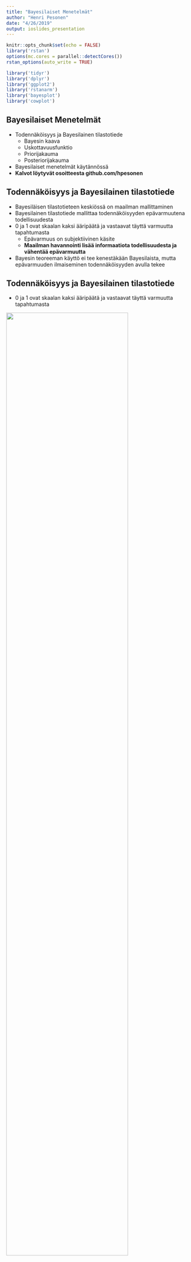 ```yaml
---
title: "Bayesilaiset Menetelmät"
author: "Henri Pesonen"
date: "4/26/2019"
output: ioslides_presentation
---
```


```r
knitr::opts_chunk$set(echo = FALSE)
library('rstan')
options(mc.cores = parallel::detectCores())
rstan_options(auto_write = TRUE)

library('tidyr')
library('dplyr')
library('ggplot2')
library('rstanarm')
library('bayesplot')
library('cowplot')

```

## Bayesilaiset Menetelmät

- Todennäköisyys ja Bayesilainen tilastotiede
    - Bayesin kaava
    - Uskottavuusfunktio
    - Priorijakauma
    - Posteriorijakauma
- Bayesilaiset menetelmät käytännössä
- **Kalvot löytyvät osoitteesta github.com/hpesonen**

## Todennäköisyys ja Bayesilainen tilastotiede

- Bayesiläisen tilastotieteen keskiössä on maailman mallittaminen
- Bayesilainen tilastotiede mallittaa todennäköisyyden epävarmuutena todellisuudesta
- 0 ja 1 ovat skaalan kaksi ääripäätä ja vastaavat täyttä varmuutta tapahtumasta 
    - Epävarmuus on subjektiivinen käsite
    - **Maailman havannointi lisää informaatiota todellisuudesta ja vähentää epävarmuutta**
- Bayesin teoreeman käyttö ei tee kenestäkään Bayesilaista, mutta epävarmuuden ilmaiseminen todennäköisyyden avulla tekee

## Todennäköisyys ja Bayesilainen tilastotiede

- 0 ja 1 ovat skaalan kaksi ääripäätä ja vastaavat täyttä varmuutta tapahtumasta

![](figures/probability.png){width=80%}


## Todennäköisyys ja Bayesilainen tilastotiede

- Informaation lisäämisen mekanismi ilmaistaan Bayesin teoreeman avulla
    - Bayesin teoreema on siis **työkalu**, jota käytetään Bayesilaisessä analyysissä

$$p(\theta \mid y) = \frac{p(y \mid \theta)p(\theta)}{p(y)}$$

## Bayesin teoreema

$$p(\theta \mid y) = \frac{p(y \mid \theta)p(\theta)}{p(y)}$$

- $\theta$: Mallin parametrit
- $y$: Data
- $p(\theta \mid y)$: Posteriorijakauma
- $p(y \mid \theta)$: Uskottavuusfunktio
- $p(\theta)$: Priorijakauma
- $p(y)$: Evidenssi/Marginaali



## Esimerkki - Kolikonheitto

- Kolikonheitto on klassinen esimerkki informaation kertymisestä havaintoaineiston kasvaessa
- Tarkastellaan kolikkoa ja halutaan selvittää onko kolikko _reilu_ 
    - Merkitään parametrilla $p$ todennäköisyyttä saada kolikonheitossa **klaava**
- Voidaan ajatella, että kolikonheitto on Bernoullin koe
    - Klaava ($y=1$) saadaan todennäköisyydellä $\theta$, jolloin kruunan todennäköisyys on $1-\theta$
    - Uskottavuusfunktio Bernoullin kokeelle on

$$p(y \mid \theta) = \theta^y(1-\theta)^{1-y}$$

## Esimerkki - Kolikonheitto

- Toistettaessa riippumattomasti kolikonheitto-koetta $N$ kertaa uskottavuusfunktio voidaan ilmaista muodossa

$$p(y_1, \ldots, y_N \mid \theta) = \prod_{i=1}^N p(y_i \mid \theta) = \theta^{\sum_{i} y_i} (1- \theta)^{N-\sum_{i}y_i} $$

## Esimerkki - Kolikonheitto

- Miten mallintaisimme epävarmuuttamme ennen ensimmäistäkään havaintopistettä?
    - Minkälainen priorijakauma vastaisi epävarmuuttamme klaavan esiintymisestä?

```r
p <- seq(0,1,length.out = 100)
coin_toss_prior <- bind_rows(tibble(p = p, y = dbeta(p,1,1), locx = 1, locy = 1),
                       tibble(p = p, y = dbeta(p,0.5,0.5), locx = 2, locy = 1),
                       tibble(p = p, y = dbeta(p,5,5), locx = 3, locy = 1),
                       tibble(p = p, y = dbeta(p,5,1), locx = 1, locy = 2),
                       tibble(p = p, y = dbeta(p,1,5), locx = 2, locy = 2),
                       tibble(p = p, y = dbeta(p,200,100), locx = 3, locy = 2))
ggplot(coin_toss_prior, aes(x = p, y = y)) + 
  geom_line() +
  facet_wrap(locy ~ locx) + theme_light() + 
  theme(strip.background = element_blank(),
        strip.text.x = element_blank()
)
```

## Esimerkki - kolikonheitto

- Uskoaksemme on hyvin epätodennäköistä, että melko varmasti saataisiin aina $0/1$
- Uskoaksemme kolikko on melko todennäköisesti reilu ($\theta=0.5$), mutta emme voi poissulkea mahdollisuutta, että se ei ole
- Mallinnamme prioritietämystä jakaumalla $p(\theta) \propto \theta^4(1-\theta)^4$ ($\mathsf{Beta}(5,5)$-jakauma)

```r
coin_toss_prior %>% filter(locx == 3, locy == 1) %>% ggplot(aes(x = p, y = y)) + 
  geom_line() +
  facet_wrap(locy ~ locx) + theme_light() + 
  theme(strip.background = element_blank(),
        strip.text.x = element_blank())

```




## Esimerkki - Kolikonheitto

- Tarkastellaan miten posteriorijakauma muuttuu heittosarjan koon kasvaessa
- Merkitään dataa $y = (n,N-n)$ :
  - Esim. $y = (10,5)$ vastaa $15$ heiton sarjaa, joista $10$ klaavaa ja $5$ kruunaa
- Tässä tapauksessa posteriori-jakauma voidaan ilmaista analyyttisesti

$$ 
\begin{aligned}
p(\theta \mid y = (n,N-n)) & \propto p(y=(n,N-n) \mid \theta) p(\theta) \\
& = \theta^{n}(1-\theta)^{N-n}\theta^4(1-\theta)^4 \\ & = \theta^{n+4}(1-\theta)^{N-n+4}
\end{aligned}
$$

## Esimerkki - Kolikonheitto

- Havaintojen määrän kasvaessa posteriori-jakauma lähestyy uskottavuusfunktiota
    - Priori-todennäköisyyden merkitys vähenee

```r
theta <- seq(0,1,length.out = 300)
# coint_toss_chosenprior <- coint_toss_prior %>% filter(locx == 3, locy == 1)
coin_toss <- bind_rows(tibble(theta = theta, y = dbeta(theta,5,5), locx = 1, locy = 1, type="prior", label="y=(1,0)", qlow=qbeta(0.025,5,5),  qhigh=qbeta(0.975,5,5)),
                       tibble(theta = theta, y = dbeta(theta,5,5), locx = 2, locy = 1, type="prior", label="y=(3,2)", qlow=qbeta(0.025,5,5),  qhigh=qbeta(0.975,5,5)),
                       tibble(theta = theta, y = dbeta(theta,5,5), locx = 3, locy = 1, type="prior", label="y=(10,5)", qlow=qbeta(0.025,5,5),  qhigh=qbeta(0.975,5,5)),
                       tibble(theta = theta, y = dbeta(theta,5,5), locx = 1, locy = 2, type="prior", label="y=(37,13)", qlow=qbeta(0.025,5,5),  qhigh=qbeta(0.975,5,5)),
                       tibble(theta = theta, y = dbeta(theta,5,5), locx = 2, locy = 2, type="prior", label="y=(72,28)", qlow=qbeta(0.025,5,5),  qhigh=qbeta(0.975,5,5)),
                       tibble(theta = theta, y = dbeta(theta,5,5), locx = 3, locy = 2, type="prior", label="y=(337,163)", qlow=qbeta(0.025,5,5),  qhigh=qbeta(0.975,5,5)),
                       tibble(theta = theta, y = dbeta(theta,1+1,1), locx = 1, locy = 1, type="likelihood", label="y=(1,0)", qlow=qbeta(0.025,2,1),  qhigh=qbeta(0.975,2,1)),
                       tibble(theta = theta, y = dbeta(theta,1+3,1+2), locx = 2, locy = 1, type="likelihood", label="y=(3,2)", qlow=qbeta(0.025,4,3),  qhigh=qbeta(0.975,4,3)),
                       tibble(theta = theta, y = dbeta(theta,1+10,1+5), locx = 3, locy = 1, type="likelihood", label="y=(10,5)", qlow=qbeta(0.025,11,6),  qhigh=qbeta(0.975,11,6)),
                       tibble(theta = theta, y = dbeta(theta,1+37,1+13), locx = 1, locy = 2, type="likelihood", label="y=(37,13)", qlow=qbeta(0.025,38,14),  qhigh=qbeta(0.975,38,14)),
                       tibble(theta = theta, y = dbeta(theta,1+72,1+28), locx = 2, locy = 2, type="likelihood", label="y=(72,28)", qlow=qbeta(0.025,73,29),  qhigh=qbeta(0.975,73,29)),
                       tibble(theta = theta, y = dbeta(theta,1+337,1+163), locx = 3, locy = 2, type="likelihood", label="y=(337,163)", qlow=qbeta(0.025,338,167),  qhigh=qbeta(0.975,338,167)),
                       tibble(theta = theta, y = dbeta(theta,1+1+5,1+5), locx = 1, locy = 1, type="posterior", label="y=(1,0)", qlow=qbeta(0.025,7,6),  qhigh=qbeta(0.975,7,6)),
                       tibble(theta = theta, y = dbeta(theta,1+3+5,1+2+5), locx = 2, locy = 1, type="posterior", label="y=(3,2)", qlow=qbeta(0.025,9,8),  qhigh=qbeta(0.975,9,8)),
                       tibble(theta = theta, y = dbeta(theta,1+10+5,1+5+5), locx = 3, locy = 1, type="posterior", label="y=(10,5)", qlow=qbeta(0.025,16,11),  qhigh=qbeta(0.975,16,11)),
                       tibble(theta = theta, y = dbeta(theta,1+37+5,1+13+5), locx = 1, locy = 2, type="posterior", label="y=(37,13)", qlow=qbeta(0.025,43,19),  qhigh=qbeta(0.975,43,19)),
                       tibble(theta = theta, y = dbeta(theta,1+72+5,1+28+5), locx = 2, locy = 2, type="posterior", label="y=(72,28)", qlow=qbeta(0.025,78,34),  qhigh=qbeta(0.975,78,34)),
                       tibble(theta = theta, y = dbeta(theta,1+337+5,1+163+5), locx = 3, locy = 2, type="posterior", label="y=(337,163)", qlow=qbeta(0.025,343,169),  qhigh=qbeta(0.975,343,169)))
ggplot(coin_toss, aes(x = theta, y = y)) + 
  geom_line(aes(color=type)) +
  geom_text(aes(x=0.25,y=10, label=label)) + 
  facet_wrap(locy ~ locx) + theme_light() + 
  theme(strip.background = element_blank(),
        strip.text.x = element_blank())
```


## Esimerkki - Kolikonheitto

- Tulkitaan posteriorijakauma




## Todennäköisyysväli

- Frekventistisen tilastotieteen luottamusväliä vastaava käsite Bayesilaisessa tilastotieteessa on **todennäköisyysväli**
- Määritelmän mukaisesti $\alpha$-todennäkäisyysväli (yleisemmin todennäköisyysalue) on mikä tahansa parametrijoukko, joka sisältää $\alpha$ todennäköisyyttä
$$p(\theta \in \Theta \mid x) = \alpha$$
- Käytännössä kyse on integraalista (tai summasta diskreetin satunnaismuuttujan tapauksessa)
$$p(\theta \in \Theta \mid x) =  \int_\Theta p(\theta \mid x) ~\mathsf{d} \theta = \alpha$$


## Todennäköisyysväli

- Todennäköisyysvälit eivät ole yksikäsitteisiä
    - Pienin väli/alue, joka sisältää $\alpha$ todennäköisyyden
    - Väli, jonka alapuolelle jäävä todennäköisyys vastaa yläpuolelle jäävä todennäköisyyttä
    - Odotusarvon ollessa olemassa, väli joka on keskitetty odotusarvoon

```r
coin_toss %>% filter(type == "posterior" &  locx == 2 & locy == 1 ) %>% ggplot(aes(x = theta, y = y)) + 
  geom_line() + 
  geom_area(aes(y = ifelse(theta > qlow & theta < qhigh , y, 0)), fill = "darkred", alpha=0.5) + 
  theme_light()
```



## Esimerkki - Kolikonheittoesimerkin todennäköisyysväli

- $0.95$-Todennäköisyysväli lyhenee havaintojen määrän kasvaessa

```r
coin_toss %>% filter(type == "posterior") %>% ggplot(aes(x = theta, y = y)) + 
  geom_line() + 
  geom_area(aes(y = ifelse(theta > qlow & theta < qhigh , y, 0)), fill = "darkred", alpha=0.5) + 
  geom_text(aes(x=0.25,y=10, label=label)) + 
  facet_wrap(locy ~ locx) + theme_light() + 
  theme(strip.background = element_blank(),
        strip.text.x = element_blank())
```

## Todennäköisyysväli

- Ero frekventistiseen luottamusväliin on, että Bayesilaisen tulkinnan mukaisesti parametrin arvo kuuluu $\alpha$-todennäköisyysväliin todennäköisyydellä $\alpha$
- 

## Mallien vertailu

- Mallien vertailu tapahtuu mallien posterioritodennäköisyyden avulla
- Jotta mallin $M_i$ todennäköisyys voidaan laskea, tarvitaan malleille prioritodennäköisyydet $p(M_i)$ kuten mille tahansa parametrille

$$\sum_{i=1}^m p(M_i) = 1$$

- Mallien posterioritodennäköisyydet ovat 

$$\sum_{i=1}p(M_i \mid y) = 1$$

## Mallien vertailu

- Oletetaan, että mallin $M_i$ määrittää sen parametrit $\theta_i$
- Tällöin mallin posterioritodennäköisyys lasketaan
$$ p(M_i \mid y) = \frac{p(y \mid M_i) p(M_i)}{p(y)}  $$
- Nyt mallin uskottavuus, __evidenssi__, lasketaan
$$p(y \mid M_i) = \int p(y \mid \theta_i, M_i) ~ p(\theta_i \mid M_i) ~ \mathsf{d} \theta_i$$


## Mallien vertailu

- Nykyisin käytetään usein mallien vertailuun posteriorijakauman laskemisen jälkeen Leave-one-out ristiinvalidointia
- Laskettava suure on 
$$\text{elpd}_\text{loo} = \sum_{i=1}^N \log p(y_i \mid y_{-i}) = \sum_{i=1}^N \log \int p(y_i \mid \theta)p(\theta \mid y_{-i}) \mathsf{d}\theta$$

## Prediktiiviset jakaumat

- Suureen $\text{elpd}_\text{loo}$ laskemissa käytetään hyväksi prediktiivisiä jakaumia
- Prediktiivisiä jakaumia voidaan yleisemminkin hyödyntää havaintomallien sekä priorijakaumien järkevyyden tarkasteluun
- Nämä voidaan jakaa prioriprediktiivisiin sekä posterioriprediktiivisiin jakaumiin

## Prioriprediktiivinen jakauma

- Kun havaintomalli sekä tämän parametrien priorijakauma on mallitettu, minkälaista havaintoaineistoa malli ennustaa

$$p(y) = \int p(y \mid \theta) p(\theta) \mathsf{d} \theta$$

- Usein prioritieto liittyy nimenomaisesti tietämykseen mallin tuottamista realistisista arvoista

- Prioriprediktiivinen malli selventää parametrien priorijakauman vaikutusta havantoihin
    - Tuottavatko jotkut parametrikombinaatiot mahdottomia/hyvin epätodennäköisiä havaintoja?
    



## Posteoriprediktiivinen jakauma

- Kun havaintomalli sekä tämän parametrien priorijakauma on mallitettu ja posteriorijakauma on laskettu havaintoaineistoa käyttäen, minkälaista __uutta__ havaintoaineistoa $y^\prime$ malli ennustaa

$$
\begin{aligned}
p(y^\prime \mid y) & = \int p(y^\prime \mid \theta, y) p(\theta \mid y) \mathsf{d} \theta \\ 
& = \int p(y^\prime \mid \theta) p(\theta \mid y) \mathsf{d} \theta
\end{aligned}
$$

- Posterioriprediktiivistä mallinnusta voidaan käyttää tarkastelemaan opittujen mallien järkevyyttä


## Bayesilainen analyysi käytännössä

- Posteriori-jakauman laskeminen analyyttisessä muodossa onnistuu ainoastaan erikoistapauksissa
- Käytännössä laskeminen tapahtuu muodostamalla otosparvi posteriorijakaumasta
    - Importance sampling
    - Sequential Monte Carlo 
    - Markov Chain Monte Carlo
    - **Hamiltonian Monte Carlo**

## Otosparvi posteriorijakauman estimaattina

- Otosparven avulla voidaan likimääräisesti laskea $\mathsf{E}(g( \theta)\mid y)$ mille tahansa funktiolle $g(\cdot)$

```r


theta = seq(-10,10,length.out=200)

normdata <- tibble(theta = theta, y = 0.5*dnorm(theta)+0.5*dnorm(theta,3,0.5))
sampledata <- tibble(theta = c(rnorm(100),rnorm(100,3,0.5)))

densityplot <- ggplot(normdata, aes(x = theta, y = y)) +
  geom_line() + theme_light()

sampleplot <- ggplot(sampledata, aes(x = theta)) +
  geom_histogram() + geom_point(aes(y=rnorm(200,0,0.2)),color="red", alpha=0.5) + xlim(-10,10) + theme_light()

plot_grid(densityplot, sampleplot)
```



## Stan

- Nykyisin otoksen muodostamiseen on yksinkertaista laajaltikäytettyjen ohjelmistojen ansiosta
- Suosituin ohjelmistoista on Stan
    - Stan 
        - PyStan
        - RStan
- **rstanarm** : Bayesian applied regression modeling 
    - R:stä tuttu käyttöliittymä Bayesilaisesta analyysista kiinnostuneille 

## rstanarm-esimerkki

- Data : kidiq
- Muuttujat
    - Lapsen ÄO
    - Äidillä high school-tutkinto indikaattorimuuttuja
    - Äidin ÄO
    - Äidin ikä

## rstanarm-esimerkki

```r
data(kidiq)
post1 <- stan_glm(kid_score ~ mom_hs, data = kidiq, 
                  family = gaussian(link = "identity"))
post2 <- update(post1, formula = . ~ mom_iq)
post3 <- update(post1, formula = . ~ mom_hs + mom_iq)
post4 <- update(post1, formula = . ~ mom_hs * mom_iq)
posterior <- as.matrix(post4)

```

## rstanarm-esimerkki
```r
plot_title <- ggtitle("Posterior distributions",
                      "with medians and 80% intervals")

mcmc_areas(posterior,
           pars = c("mom_iq", "mom_hs:mom_iq","sigma"),
           prob = 0.8) + plot_title
```

## Esimerkki
```r
color_scheme_set("red")
ppc_dens_overlay(y = post4$y,
                 yrep = posterior_predict(post4, draws = 50))
```


## Esimerkki 
```r
base <- ggplot(kidiq, aes(x = mom_hs, y = kid_score)) + 
  geom_point(size = 1, position = position_jitter(height = 0.05, width = 0.1)) + 
  scale_x_continuous(breaks = c(0,1), labels = c("No HS", "HS"))
  
base + geom_abline(intercept = coef(post1)[1], slope = coef(post1)[2], 
                   color = "skyblue4", size = 1)
```

## Esimerkki
```r
draws <- as.data.frame(post1)
colnames(draws)[1:2] <- c("a", "b")

base + 
  geom_abline(data = draws, aes(intercept = a, slope = b), 
              color = "skyblue", size = 0.2, alpha = 0.25) + 
  geom_abline(intercept = coef(post1)[1], slope = coef(post1)[2], 
              color = "skyblue4", size = 1)
```

## Esimerkki 2
```r
draws <- as.data.frame(as.matrix(post2))
colnames(draws)[1:2] <- c("a", "b")
ggplot(kidiq, aes(x = mom_iq, y = kid_score)) + 
  geom_point(size = 1) +
  geom_abline(data = draws, aes(intercept = a, slope = b), 
              color = "skyblue", size = 0.2, alpha = 0.25) + 
  geom_abline(intercept = coef(post2)[1], slope = coef(post2)[2], 
              color = "skyblue4", size = 1)
```

## Esimerkki 3
```r
reg0 <- function(x, ests) cbind(1, 0, x) %*% ests 
reg1 <- function(x, ests) cbind(1, 1, x) %*% ests

args <- list(ests = coef(post3))
kidiq$clr <- factor(kidiq$mom_hs, labels = c("No HS", "HS"))
lgnd <- guide_legend(title = NULL)
base2 <- ggplot(kidiq, aes(x = mom_iq, fill = relevel(clr, ref = "HS"))) + 
  geom_point(aes(y = kid_score), shape = 21, stroke = .2, size = 1) + 
  guides(color = lgnd, fill = lgnd) + 
  theme(legend.position = "right")
base2 + 
  stat_function(fun = reg0, args = args, aes(color = "No HS"), size = 1.5) +
  stat_function(fun = reg1, args = args, aes(color = "HS"), size = 1.5)
```

## Esimerkki 4
```r
reg0 <- function(x, ests) cbind(1, 0, x, 0 * x) %*% ests 
reg1 <- function(x, ests) cbind(1, 1, x, 1 * x) %*% ests
args <- list(ests = coef(post4))
base2 +
  stat_function(fun = reg0, args = args, aes(color = "No HS"), size = 1.5) + 
  stat_function(fun = reg1, args = args, aes(color = "HS"), size = 1.5)
```

## Esimerkki
```r
pp_check(post4, plotfun = "hist", nreps = 5)
```

## Esimerkki
```r
pp_check(post4, plotfun = "stat", stat = "mean")
```

## Esimerkki
```r
loo1 <- loo(post1)
loo2 <- loo(post2)
loo3 <- loo(post3)
loo4 <- loo(post4)
(comp <- compare_models(loo1, loo2, loo3, loo4))
```

## Esimerkki
```r
compare_models(loo1, loo4)
```

## Esimerkki
```r
compare_models(loo3, loo4)
compare_models(loo2, loo4)
```


## Esimerkki
```r
pp_check(post4, plotfun = "stat_2d", stat = c("mean", "sd"))
```

## Esimerkki
```r
IQ_SEQ <- seq(from = 75, to = 135, by = 5)
y_nohs <- posterior_predict(post4, newdata = data.frame(mom_hs = 0, mom_iq = IQ_SEQ))
y_hs <- posterior_predict(post4, newdata = data.frame(mom_hs = 1, mom_iq = IQ_SEQ))
```

## Esimerkki
```r
par(mfrow = c(1:2), mar = c(5,4,2,1))
boxplot(y_hs, axes = FALSE, outline = FALSE, ylim = c(10,170),
        xlab = "Mom IQ", ylab = "Predicted Kid IQ", main = "Mom HS")
axis(1, at = 1:ncol(y_hs), labels = IQ_SEQ, las = 3)
axis(2, las = 1)
boxplot(y_nohs, outline = FALSE, col = "red", axes = FALSE, ylim = c(10,170),
        xlab = "Mom IQ", ylab = NULL, main = "Mom No HS")
axis(1, at = 1:ncol(y_hs), labels = IQ_SEQ, las = 3)
```



## Esimerkki
```r
clotting <- data.frame(
    u = c(5,10,15,20,30,40,60,80,100),
    lot1 = c(118,58,42,35,27,25,21,19,18),
    lot2 = c(69,35,26,21,18,16,13,12,12))
summary(glm(lot1 ~ log(u), data = clotting, family = Gamma))
summary(glm(lot2 ~ log(u), data = clotting, family = Gamma))
```
## Esimerkki
```r
clotting2 <- with(clotting, data.frame(
  log_plasma = rep(log(u), 2),
  clot_time = c(lot1, lot2),
  lot_id = factor(rep(c(1,2), each = length(u)))
))

fit <- stan_glm(clot_time ~ log_plasma * lot_id, data = clotting2, family = Gamma, 
                prior_intercept = normal(0,1), prior = normal(0,1))
```
## Esimerkki
```r
print(fit, digits = 3)
# plot(fit)
```

## Esimerkki
```r
posterior <- as.matrix(fit)

plot_title <- ggtitle("Posterior distributions",
                      "with medians and 80% intervals")
mcmc_areas(posterior, pars=c("log_plasma","shape"),
           prob = 0.8) + plot_title

```

## Slide with R Output

```r
data(wells)
wells$dist100 <- wells$dist / 100
```

## Esimerkki
```r
wells <- wells %>% mutate(switchf=as.factor(switch))
wells  %>% ggplot(aes(x = dist100, y = ..density.., fill = switchf)) +
  geom_histogram() + 
  scale_fill_manual(values = c("gray30", "skyblue"))
```

## Esimerkki
```r
t_prior <- student_t(df = 7, location = 0, scale = 2.5)
fit1 <- stan_glm(switchf ~ dist100, data = wells, 
                 family = binomial(link = "logit"), 
                 prior = t_prior, prior_intercept = t_prior)
```

## Esimerkki
```r
# Predicted probability as a function of x
pr_switch <- function(x, ests) plogis(ests[1] + ests[2] * x)
# A function to slightly jitter the binary data
jitt <- function(...) {
  geom_point(aes_string(...), position = position_jitter(height = 0.05, width = 0.1), 
             size = 2, shape = 21, stroke = 0.2)
}
ggplot(wells, aes(x = dist100, y = switch, color = switchf)) + 
  scale_y_continuous(breaks = c(0, 0.5, 1)) +
  jitt(x="dist100") + 
  stat_function(fun = pr_switch, args = list(ests = coef(fit1)), 
                size = 2, color = "gray35")
```


## Esimerkki
```r
fit2 <- update(fit1, formula = switchf ~ dist100 + arsenic) 
(coef_fit2 <- round(coef(fit2), 3))
```

## Esimerkki
```r
pr_switch2 <- function(x, y, ests) plogis(ests[1] + ests[2] * x + ests[3] * y)
grid <- expand.grid(dist100 = seq(0, 4, length.out = 100), 
                    arsenic = seq(0, 10, length.out = 100))
grid$prob <- with(grid, pr_switch2(dist100, arsenic, coef(fit2)))
ggplot(grid, aes(x = dist100, y = arsenic)) + 
  geom_tile(aes(fill = prob)) + 
  geom_point(data = wells, aes(color = switchf), size = 2, alpha = 0.85) + 
  scale_fill_gradient() +
  scale_color_manual("switch", values = c("white", "black"), labels = c("No", "Yes"))
```

## Esimerkki
```r
if (require(gridExtra)) {
  # Quantiles
  q_ars <- quantile(wells$dist100, seq(0, 1, 0.25))
  q_dist <- quantile(wells$arsenic, seq(0, 1, 0.25))  
  base <- ggplot(wells) + xlim(c(0, NA)) +
    scale_y_continuous(breaks = c(0, 0.5, 1))
  vary_arsenic <- base + jitt(x="arsenic", y="switch", color="switchf")
  vary_dist <- base + jitt(x="dist100", y="switch", color="switchf")
  for (i in 1:5) {
    vary_dist <- 
      vary_dist + stat_function(fun = pr_switch2, color = "gray35", 
                                args = list(ests = coef(fit2), y = q_dist[i]))
    vary_arsenic <-
      vary_arsenic + stat_function(fun = pr_switch2, color = "gray35", 
                                   args = list(ests = coef(fit2), x = q_ars[i]))
  }
  grid.arrange(vary_dist, vary_arsenic, ncol = 2)
}

```





<!-- ```{stan output.var="regression"} -->
<!-- data { -->
<!--     int<lower=0> N; -->
<!--     int<lower=0> M; -->
<!--     matrix[N, M] x; -->
<!--     vector[N] y; -->
<!-- } -->
<!-- transformed data { -->
<!--     vector[N] cons; -->
<!--     matrix[N, M+1] X; -->

<!--     cons = rep_vector(1, N); -->
<!--     X = append_col(cons, x); -->
<!-- } -->
<!-- parameters { -->
<!--     vector[M] beta; -->
<!--     real<lower=0> sigma; -->
<!-- } -->
<!-- model { -->
<!--     y ~ normal(x * beta, sigma); -->
<!-- } -->
<!-- ``` -->

<!-- ```{r} -->
<!-- N <- 10 -->
<!-- M <- 1 -->
<!-- x <- matrix(1:N,nrow=N,ncol=1) -->
<!-- y <- (1:N) + rnorm(N) -->
<!-- regression_dat <- list(N = N, M = M, x = x, y = y) -->

<!-- # model_obj = stan_model(model_code = regression, model_name = "Regression", data = regression_dat) -->
<!-- regression_fit <- rstan::sampling(regression, data= regression_dat) -->
<!-- rstan::summary(regression_fit) -->

<!-- ``` -->


<!-- ## Regressio-mallin posteriorijakauma -->

<!-- ```{r} -->

<!-- rstan::plot(regression_fit, show_density=TRUE) -->
<!-- rstan::stan_plot(regression_fit) -->
<!-- ``` -->



<!-- ## Bayesin teoreema käytännössä -->

<!-- ```{r normal dist, echo = FALSE} -->

<!-- theta=seq(-3, 3, length.out=100) -->

<!-- data_norm = tibble(theta=theta, p_y_theta=dnorm(theta,0,1), p_theta = dunif(theta,0.5,1)) -->

<!-- ggplot(data_norm, aes(x = theta, y = p_y_theta)) +  -->
<!--   geom_line(color = 'blue') +  -->
<!--   geom_line(aes(x = theta, y  = p_theta), color = 'red') +  -->
<!--   xlab(expression('\theta')) + ylab('') +  -->
<!--   theme_light() -->

<!-- ``` -->

<!-- ## Slide with Plot -->
